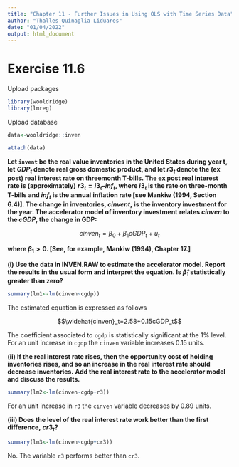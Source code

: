 ---
title: "Chapter 11 - Further Issues in Using OLS with Time Series Data"
author: "Thalles Quinaglia Liduares"
date: "01/04/2022"
output: html_document
---

# Exercise 11.6

Upload packages

```{r, warning=FALSE, message=FALSE}

library(wooldridge)
library(lmreg)

```

Upload database

```{r, warning=FALSE, message=FALSE}

data<-wooldridge::inven

attach(data)

```


**Let `invent` be the real value inventories in the United States during year t, let**
**$GDP_t$ denote real gross domestic product, and let $r3_t$ denote the (ex post) real**
**interest rate on threemonth T-bills. The ex post real interest rate is (approximately)**
**$r3_t =i3_t – inf_t$, where $i3_t$ is the rate on three-month T-bills and $inf_t$ is the annual**
**inflation rate [see Mankiw (1994, Section 6.4)]. The change in inventories, $cinvent$,**
**is the inventory investment for the year. The accelerator model of inventory investment** 
**relates $cinven$ to the $cGDP$, the change in GDP:**

$$cinven_t=\beta_0+\beta_1cGDP_t+u_t$$

**where $\beta_1 > 0$. [See, for example, Mankiw (1994), Chapter 17.]**

**(i) Use the data in INVEN.RAW to estimate the accelerator model. Report the results**
**in the usual form and interpret the equation. Is $\hat{\beta}_1$ statistically greater than zero?**

```{r}
summary(lm1<-lm(cinven~cgdp))
```


The estimated equation is expressed as follows

$$\widehat{cinven}_t=2.58+0.15cGDP_t$$

The coefficient associated to `cgdp` is statistically significant at the 1%
level. For an unit increase in `cgdp` the `cinven` variable increases 0.15 units.

**(ii) If the real interest rate rises, then the opportunity cost of holding inventories**
**rises, and so an increase in the real interest rate should decrease inventories.**
**Add the real interest rate to the accelerator model and discuss the results.**

```{r}
summary(lm2<-lm(cinven~cgdp+r3))
```

For an unit increase in `r3` the `cinven` variable decreases by 0.89 units.

**(iii) Does the level of the real interest rate work better than the first difference,**
**$cr3_t$?**

```{r}
summary(lm3<-lm(cinven~cgdp+cr3))
```

No. The variable `r3` performs better than `cr3`.
